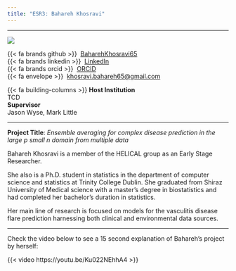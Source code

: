 ```yaml
---
title: "ESR3: Bahareh Khosravi"
---
```


---

:::{layout="[30, 60, 50]" .profile-text}

![](../assets/esr_pictures/bahareh_square.jpg){.img-profile}

{{< fa brands github >}} \ [BaharehKhosravi65](https://github.com/BaharehKhosravi65)<br>
{{< fa brands linkedin >}}\  [LinkedIn](https://www.linkedin.com/in/bahareh-khosravi-bbba3783/)<br>
{{< fa brands orcid >}} \ [ORCID](https://orcid.org/0000-0002-5461-3430)<br>
{{< fa envelope >}} \ [khosravi.bahareh65@gmail.com](mailto:khosravi.bahareh65@gmail.com)<br>

{{< fa building-columns >}} **Host Institution** <br> TCD <br>
**Supervisor** <br> Jason Wyse, Mark Little

::: 

---

**Project Title**: *Ensemble averaging for complex disease prediction in the large p small n domain from multiple data*


Bahareh Khosravi is a member of the HELICAL group as an Early Stage Researcher.

She also is a Ph.D. student in statistics in the department of computer science and statistics at Trinity College Dublin. She graduated from Shiraz University of Medical science with a master’s degree in biostatistics and had completed her bachelor’s duration in statistics.

Her main line of research is focused on models for the vasculitis disease flare prediction harnessing both clinical and environmental data sources. 

---

Check the video below to see a 15 second explanation of Bahareh's project by herself:

{{< video https://youtu.be/Ku022NEhhA4 >}}